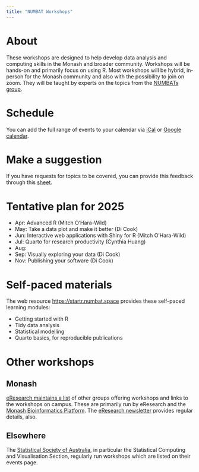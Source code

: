 ```yaml
---
title: "NUMBAT Workshops"
---
```


# About

These workshops are designed to help develop data analysis and computing skills in the Monash and broader community. Workshops will be hands-on and primarily focus on using R. Most workshops will be hybrid, in-person for the Monash community and also with the possibility to join on zoom. They will be taught by experts on the topics from the [NUMBATs group](https://numbat.space/people/). 

# Schedule

You can add the full range of events to your calendar via [iCal](https://calendar.google.com/calendar/ical/t0umouvaoo3h62kcfcj7vcfck8%40group.calendar.google.com/public/basic.ics) or [Google calendar](https://calendar.google.com/calendar?cid=dDB1bW91dmFvbzNoNjJrY2Zjajd2Y2ZjazhAZ3JvdXAuY2FsZW5kYXIuZ29vZ2xlLmNvbQ).

# Make a suggestion

If you have requests for topics to be covered, you can provide this feedback through this [sheet](https://forms.gle/BLdEp9KMqmvstgWb7).

# Tentative plan for 2025

- Apr: Advanced R (Mitch O'Hara-Wild)
- May: Take a data plot and make it better (Di Cook)
- Jun: Interactive web applications with Shiny for R (Mitch O'Hara-Wild)
- Jul: Quarto for research productivity (Cynthia Huang)
- Aug: 
- Sep: Visually exploring your data (Di Cook)
- Nov: Publishing your software (Di Cook)

# Self-paced materials 

The web resource [https://startr.numbat.space](https://startr.numbat.space) provides these self-paced learning modules:

- Getting started with R
- Tidy data analysis
- Statistical modelling
- Quarto basics, for reproducible publications 

# Other workshops 

## Monash

[eResearch maintains a list](https://docs.erc.monash.edu/training/) of other groups offering workshops and links to the workshops on campus. These are primarily run by eResearch and the [Monash Bioinformatics Platform](https://www.monash.edu/researchinfrastructure/bioinformatics/training). The [eResearch newsletter](https://mailchi.mp/e0c3342ff59a/eresearch-march-2025-newsletter) provides regular details, also. 

## Elsewhere

The [Statistical Society of Australia](https://www.statsoc.org.au/Events-calendar), in particular the Statistical Computing and Visualisation Section, regularly run workshops which are listed on their events page.
